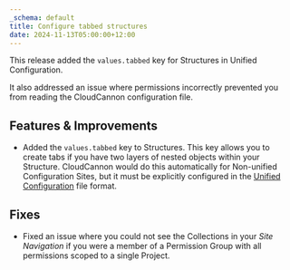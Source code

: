 ```yaml
---
_schema: default
title: Configure tabbed structures
date: 2024-11-13T05:00:00+12:00
---
```

This release added the `values.tabbed` key for Structures in Unified Configuration.

It also addressed an issue where permissions incorrectly prevented you from reading the CloudCannon configuration file.

## Features & Improvements

* Added the `values.tabbed` key to Structures. This key allows you to create tabs if you have two layers of nested objects within your Structure. CloudCannon would do this automatically for Non-unified Configuration Sites, but it must be explicitly configured in the [Unified Configuration](/documentation/guides/unified-configuration-migration-guide/) file format.

## Fixes

* Fixed an issue where you could not see the Collections in your *Site Navigation* if you were a member of a Permission Group with all permissions scoped to a single Project.